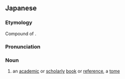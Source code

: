 ==Japanese==
{{ja-kanjitab|がく|じゅつ|しょ|yomi=o}}

===Etymology===
Compound of {{compound|lang=ja|sort=かくじゅつしょ'|学術|tr1=gakujutsu|t1=scholarship; technical studies|書|tr2=sho|t2=document; book}}.

===Pronunciation===
{{ja-pron|yomi=goon|がくじゅつしょ}}

===Noun===
{{ja-noun|がくじゅつしょ}}

# an [[academic]] or [[scholarly]] [[book]] or [[reference]], a [[tome]] {{qualifier|emphasis on scholarly content}}